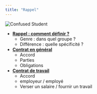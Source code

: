 ```yaml
---
title: "Rappel"
---
```


![Confused Student](https://media.giphy.com/media/tkApIfibjeWt1ufWwj/giphy.gif)

- <b><u>Rappel : comment définir ?</u></b>
  - Genre : dans quel groupe ?
  - Différence : quelle spécificité ?
- <b><u>Contrat en général</u></b>
  - Accord
  - Parties
  - Obligations
- <b><u>Contrat de travail</u></b>
  - Accord
  - employeur / employé
  - Verser un salaire / fournir un travail